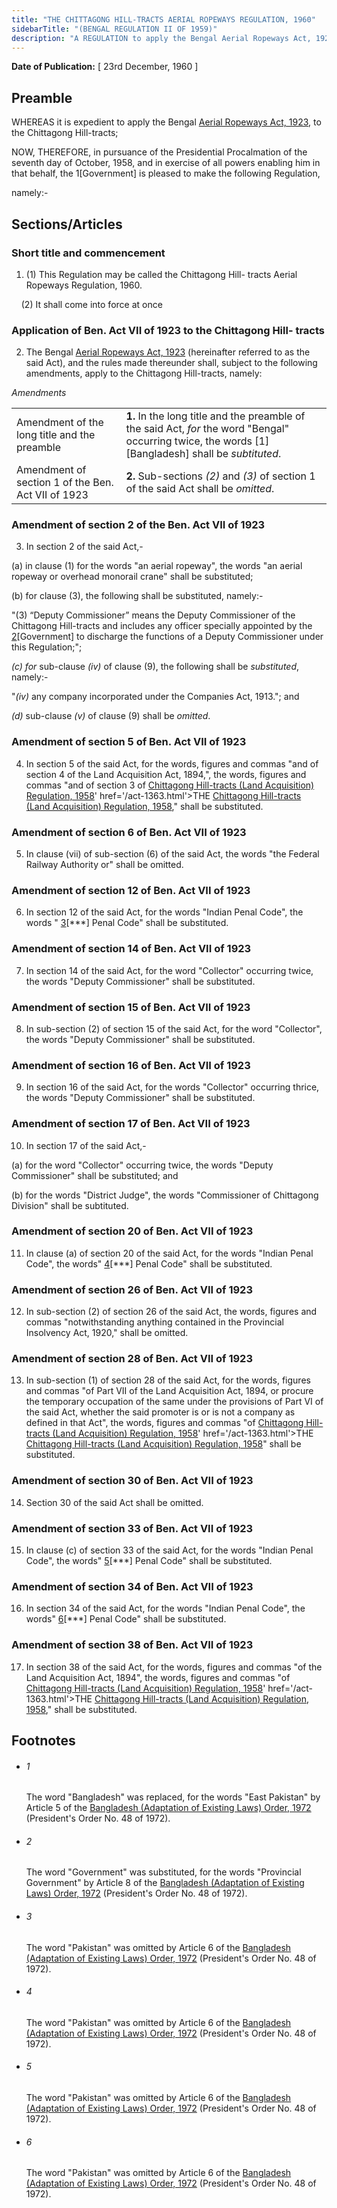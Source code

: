 ```yaml
---
title: "THE CHITTAGONG HILL-TRACTS AERIAL ROPEWAYS REGULATION, 1960"
sidebarTitle: "(BENGAL REGULATION II OF 1959)"
description: "A REGULATION to apply the Bengal Aerial Ropeways Act, 1923, to the Chittagong Hill-tracts."
---
```


**Date of Publication:** [ 23rd December, 1960 ]

## Preamble

WHEREAS it is expedient to apply the Bengal [Aerial Ropeways Act, 1923](/act-130.html "Aerial Ropeways Act, 1923"), to the Chittagong Hill-tracts;

NOW, THEREFORE, in pursuance of the Presidential Procalmation of the seventh day of October, 1958, and in exercise of all powers enabling him in that behalf, the 1[Government] is pleased to make the following Regulation,

namely:-

## Sections/Articles

### Short title and commencement

1. (1) This Regulation may be called the Chittagong Hill- tracts Aerial Ropeways Regulation, 1960.

    (2) It shall come into force at once

### Application of Ben. Act VII of 1923 to the Chittagong Hill- tracts

2. The Bengal [Aerial Ropeways Act, 1923](/act-130.html "Aerial Ropeways Act, 1923") (hereinafter referred to as the said Act), and the rules made thereunder shall, subject to the following amendments, apply to the Chittagong Hill-tracts, namely:

_Amendments_

|                                                    |                                                                                                                                                      |
| -------------------------------------------------- | ---------------------------------------------------------------------------------------------------------------------------------------------------- |
| Amendment of the long title and the preamble       | **1.** In the long title and the preamble of the said Act, _for_ the word "Bengal" occurring twice, the words [1][Bangladesh] shall be _subtituted_. |
| Amendment of section 1 of the Ben. Act VII of 1923 | **2.** Sub-sections _(2)_ and _(3)_ of section 1 of the said Act shall be _omitted_.                                                                 |

### Amendment of section 2 of the Ben. Act VII of 1923

3. In section 2 of the said Act,-

(a) in clause (1) for the words "an aerial ropeway", the words "an aerial ropeway or overhead monorail crane" shall be substituted;

(b) for clause (3), the following shall be substituted, namely:-

"(3) “Deputy Commissioner” means the Deputy Commissioner of the Chittagong Hill-tracts and includes any officer specially appointed by the [2](1)[Government] to discharge the functions of a Deputy Commissioner under this Regulation;";

_(c) for_ sub-clause _(iv)_ of clause (9), the following shall be _substituted_, namely:-

"_(iv)_ any company incorporated under the Companies Act, 1913."; and

_(d)_ sub-clause _(v)_ of clause (9) shall be _omitted_.

### Amendment of section 5 of Ben. Act VII of 1923

4. In section 5 of the said Act, for the words, figures and commas "and of section 4 of the Land Acquisition Act, 1894,", the words, figures and commas "and of section 3 of [Chittagong Hill-tracts (Land Acquisition) Regulation, 1958](/act-1312.html "THE <a title=")' href='/act-1363.html'>THE [Chittagong Hill-tracts (Land Acquisition) Regulation, 1958](/act-1312.html "Chittagong Hill-tracts (Land Acquisition) Regulation, 1958")," shall be substituted.

### Amendment of section 6 of Ben. Act VII of 1923

5. In clause (vii) of sub-section (6) of the said Act, the words "the Federal Railway Authority or" shall be omitted.

### Amendment of section 12 of Ben. Act VII of 1923

6. In section 12 of the said Act, for the words "Indian Penal Code", the words " [3](1)[\*\*\*] Penal Code" shall be substituted.

### Amendment of section 14 of Ben. Act VII of 1923

7. In section 14 of the said Act, for the word "Collector" occurring twice, the words "Deputy Commissioner" shall be substituted.

### Amendment of section 15 of Ben. Act VII of 1923

8. In sub-section (2) of section 15 of the said Act, for the word "Collector", the words "Deputy Commissioner" shall be substituted.

### Amendment of section 16 of Ben. Act VII of 1923

9. In section 16 of the said Act, for the words "Collector" occurring thrice, the words "Deputy Commissioner" shall be substituted.

### Amendment of section 17 of Ben. Act VII of 1923

10. In section 17 of the said Act,-

(a) for the word "Collector" occurring twice, the words "Deputy Commissioner" shall be substituted; and

(b) for the words "District Judge", the words "Commissioner of Chittagong Division" shall be subtituted.

### Amendment of section 20 of Ben. Act VII of 1923

11. In clause (a) of section 20 of the said Act, for the words "Indian Penal Code", the words" [4](1)[\*\*\*] Penal Code" shall be substituted.

### Amendment of section 26 of Ben. Act VII of 1923

12. In sub-section (2) of section 26 of the said Act, the words, figures and commas "notwithstanding anything contained in the Provincial Insolvency Act, 1920," shall be omitted.

### Amendment of section 28 of Ben. Act VII of 1923

13. In sub-section (1) of section 28 of the said Act, for the words, figures and commas "of Part VII of the Land Acquisition Act, 1894, or procure the temporary occupation of the same under the provisions of Part VI of the said Act, whether the said promoter is or is not a company as defined in that Act", the words, figures and commas "of [Chittagong Hill-tracts (Land Acquisition) Regulation, 1958](/act-1312.html "THE <a title=")' href='/act-1363.html'>THE [Chittagong Hill-tracts (Land Acquisition) Regulation, 1958](/act-1312.html "Chittagong Hill-tracts (Land Acquisition) Regulation, 1958")" shall be substituted.

### Amendment of section 30 of Ben. Act VII of 1923

14. Section 30 of the said Act shall be omitted.

### Amendment of section 33 of Ben. Act VII of 1923

15. In clause (c) of section 33 of the said Act, for the words "Indian Penal Code", the words" [5](1)[\*\*\*] Penal Code" shall be substituted.

### Amendment of section 34 of Ben. Act VII of 1923

16. In section 34 of the said Act, for the words "Indian Penal Code", the words" [6](1)[\*\*\*] Penal Code" shall be substituted.

### Amendment of section 38 of Ben. Act VII of 1923

17. In section 38 of the said Act, for the words, figures and commas "of the Land Acquisition Act, 1894", the words, figures and commas "of [Chittagong Hill-tracts (Land Acquisition) Regulation, 1958](/act-1312.html "THE <a title=")' href='/act-1363.html'>THE [Chittagong Hill-tracts (Land Acquisition) Regulation, 1958](/act-1312.html "Chittagong Hill-tracts (Land Acquisition) Regulation, 1958")," shall be substituted.

## Footnotes

- ###### 1

  The word "Bangladesh" was replaced, for the words "East Pakistan" by Article 5 of the [Bangladesh (Adaptation of Existing Laws) Order, 1972](/act-388.html "Bangladesh (Adaptation of Existing Laws) Order, 1972 ") (President's Order No. 48 of 1972).

- ###### 2

  The word "Government" was substituted, for the words "Provincial Government" by Article 8 of the [Bangladesh (Adaptation of Existing Laws) Order, 1972](/act-388.html "Bangladesh (Adaptation of Existing Laws) Order, 1972 ") (President's Order No. 48 of 1972).

- ###### 3

  The word "Pakistan" was omitted by Article 6 of the [Bangladesh (Adaptation of Existing Laws) Order, 1972](/act-388.html "Bangladesh (Adaptation of Existing Laws) Order, 1972 ") (President's Order No. 48 of 1972).

- ###### 4

  The word "Pakistan" was omitted by Article 6 of the [Bangladesh (Adaptation of Existing Laws) Order, 1972](/act-388.html "Bangladesh (Adaptation of Existing Laws) Order, 1972 ") (President's Order No. 48 of 1972).

- ###### 5

  The word "Pakistan" was omitted by Article 6 of the [Bangladesh (Adaptation of Existing Laws) Order, 1972](/act-388.html "Bangladesh (Adaptation of Existing Laws) Order, 1972 ") (President's Order No. 48 of 1972).

- ###### 6

  The word "Pakistan" was omitted by Article 6 of the [Bangladesh (Adaptation of Existing Laws) Order, 1972](/act-388.html "Bangladesh (Adaptation of Existing Laws) Order, 1972 ") (President's Order No. 48 of 1972).
